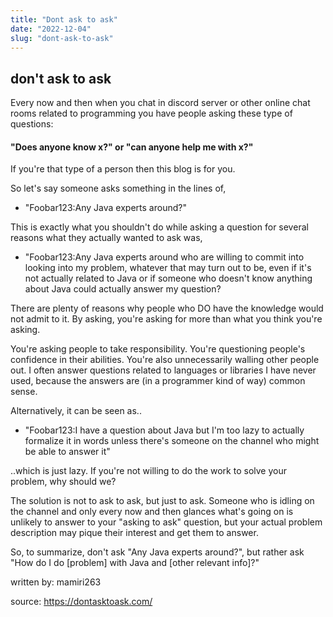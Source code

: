 ```yaml
---
title: "Dont ask to ask"
date: "2022-12-04"
slug: "dont-ask-to-ask"
---
```



## don't ask to ask

Every now and then when you chat in discord server or other online chat rooms related to programming you have people asking these type of questions:

#### "Does anyone know x?" or "can anyone help me with x?"

If you're that type of a person then this blog is for you.

So let's say someone asks something in the lines of,

- "Foobar123:Any Java experts around?"

This is exactly what you shouldn't do while asking a question for several reasons what they actually wanted to ask was,

- "Foobar123:Any Java experts around who are willing to commit into looking into my problem, whatever that may turn out to be, even if it's not actually related to Java or if someone who doesn't know anything about Java could actually answer my question?

There are plenty of reasons why people who DO have the knowledge would not admit to it. By asking, you're asking for more than what you think you're asking.

You're asking people to take responsibility. You're questioning people's confidence in their abilities. You're also unnecessarily walling other people out. I often answer questions related to languages or libraries I have never used, because the answers are (in a programmer kind of way) common sense.

Alternatively, it can be seen as..

- "Foobar123:I have a question about Java but I'm too lazy to actually formalize it in words unless there's someone on the channel who might be able to answer it"

..which is just lazy. If you're not willing to do the work to solve your problem, why should we?

The solution is not to ask to ask, but just to ask. Someone who is idling on the channel and only every now and then glances what's going on is unlikely to answer to your "asking to ask" question, but your actual problem description may pique their interest and get them to answer.

So, to summarize, don't ask "Any Java experts around?", but rather ask "How do I do [problem] with Java and [other relevant info]?"


written by: mamiri263

source: https://dontasktoask.com/